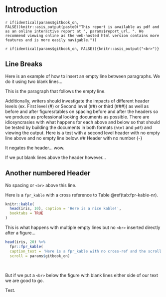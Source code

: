 # Introduction {#intro}

`r if(identical(params$gitbook_on, FALSE))knitr::asis_output(paste0("This report is available as pdf and as an online interactive report at ", params$report_url, ". We recommend viewing online as the web-hosted html version contains more features and is more easily navigable."))`

`r if(identical(params$gitbook_on, FALSE)){knitr::asis_output("<br>")}`

## Line Breaks {-}
Here is an example of how to insert an empty line between paragraphs. We do it using two blank lines...

This is the paragraph that follows the empty line.

Additionally, writers should investigate the impacts of different header levels (ex. First level (#) or Second level
(##) or third (###)) as well as before and after figures/tables on spacing before and after the headers so we produce as
professional looking documents as possible.  There are idiosyncrasies with what happens for each above and below so that
should be tested by building the documents in both formats (`html` and `pdf`) and viewing the output. Here is a test
with a second level header with no empty line above and no empty line below.
## Header with no number {-}

It negates the header... wow.

If we put blank lines above the header however...

## Another numbered Header
No spacing or `<br>` above this line.  

Here is a `fpr_kable` with a cross reference to Table \@ref(tab:fpr-kable-nr).
```r
knitr::kable(
  head(iris, 10), caption = 'Here is a nice kable!',
  booktabs = TRUE
)
```
This is what happens with multiple empty lines but no `<br>` inserted directly after a figure...


```r
head(iris, 20) %>% 
  fpr::fpr_kable(
  caption_text = 'Here is a fpr_kable with no cross-ref and the scroll set to not happen when pdf built.',
  scroll = params$gitbook_on)
```

<br>

But if we put a `<br>` below the figure with blank lines either side of our text we are good to go.

Test.


